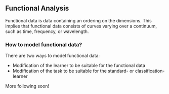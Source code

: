 ## Functional Analysis {#functional}

Functional data is data containing an ordering on the dimensions.
This implies that functional data consists of curves varying over a continuum, such as time, frequency, or wavelength.

### How to model functional data?

There are two ways to model functional data:

* Modification of the learner to be suitable for the functional data
* Modification of the task to be suitable for the standard- or classification-learner

More following soon!
